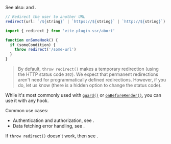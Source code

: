 
See also: <Link href="/render" noBreadcrumb={true} /> and <Link href="/abort#throw-redirect-vs-throw-render" doNotInferSectionTitle={true} noBreadcrumb={true} />.

```ts
// Redirect the user to another URL
redirect(url: `/${string}` | `https://${string}` | `http://${string}`)
```

```js
import { redirect } from 'vite-plugin-ssr/abort'

function onSomeHook() {
  if (someCondition) {
    throw redirect('/some-url')
  }
}
```

> By default, `throw redirect()` makes a temporary redirection (using the HTTP status code `302`). We expect that permanent redirections aren't need for programmatically defined redirections. However, if you do, let us know (there is a hidden option to change the status code).

While it's most commonly used with [`guard()`](/guard) or [`onBeforeRender()`](/onBeforeRender), you can use it with any hook.

Common use cases:

- Authentication and authorization, see <Link href="/auth#login-flow" doNotInferSectionTitle={true} />.
- Data fetching error handling, see <Link href="/data-fetching#error-handling" doNotInferSectionTitle={true} />.

If `throw redirect()` doesn't work, then see <Link href="/abort#how-to-debug" doNotInferSectionTitle={true} noBreadcrumb={true} />.
